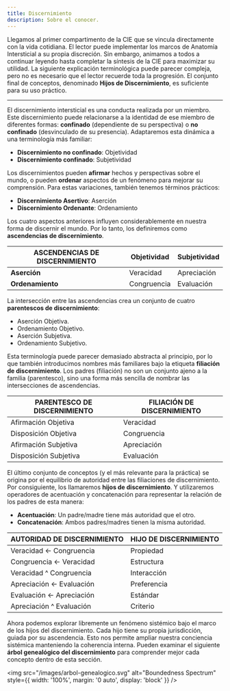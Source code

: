 ```yaml
---
title: Discernimiento
description: Sobre el conocer.
---
```


Llegamos al primer compartimento de la CIE que se vincula directamente con la vida cotidiana. El lector puede implementar los marcos de Anatomía Intersticial a su propia discreción. Sin embargo, animamos a todos a continuar leyendo hasta completar la síntesis de la CIE para maximizar su utilidad. La siguiente explicación terminológica puede parecer compleja, pero no es necesario que el lector recuerde toda la progresión. El conjunto final de conceptos, denominado **Hijos de Discernimiento**, es suficiente para su uso práctico.

---

El discernimiento intersticial es una conducta realizada por un miembro. Este discernimiento puede relacionarse a la identidad de ese miembro de diferentes formas: **confinado** (dependiente de su perspectiva) o **no confinado** (desvinculado de su presencia). Adaptaremos esta dinámica a una terminología más familiar:

- **Discernimiento no confinado**: Objetividad
- **Discernimiento confinado**: Subjetividad

Los discernimientos pueden **afirmar** hechos y perspectivas sobre el mundo, o pueden **ordenar** aspectos de un fenómeno para mejorar su comprensión. Para estas variaciones, también tenemos términos prácticos:

- **Discernimiento Asertivo**: Aserción
- **Discernimiento Ordenante**: Ordenamiento

Los cuatro aspectos anteriores influyen considerablemente en nuestra forma de discernir el mundo. Por lo tanto, los definiremos como **ascendencias de discernimiento**.

| **ASCENDENCIAS DE DISCERNIMIENTO** | **Objetividad** | **Subjetividad** |
|---|---|---|
| **Aserción** | Veracidad | Apreciación |
| **Ordenamiento** | Congruencia | Evaluación |

La intersección entre las ascendencias crea un conjunto de cuatro **parentescos de discernimiento**:
- Aserción Objetiva.
- Ordenamiento Objetivo.
- Aserción Subjetiva.
- Ordenamiento Subjetivo.

Esta terminología puede parecer demasiado abstracta al principio, por lo que también introducimos nombres más familiares bajo la etiqueta **filiación de discernimiento**. Los padres (filiación) no son un conjunto ajeno a la familia (parentesco), sino una forma más sencilla de nombrar las intersecciones de ascendencias.

| **PARENTESCO DE DISCERNIMIENTO** | **FILIACIÓN DE DISCERNIMIENTO** |
|---|---|
| Afirmación Objetiva | Veracidad |
| Disposición Objetiva | Congruencia |
| Afirmación Subjetiva | Apreciación |
| Disposición Subjetiva | Evaluación |

El último conjunto de conceptos (y el más relevante para la práctica) se origina por el equilibrio de autoridad entre las filiaciones de discernimiento. Por consiguiente, los llamaremos **hijos de discernimiento**. Y utilizaremos operadores de acentuación y concatenación para representar la relación de los padres de esta manera:
- **Acentuación**: Un padre/madre tiene más autoridad que el otro.
- **Concatenación**: Ambos padres/madres tienen la misma autoridad.

| **AUTORIDAD DE DISCERNIMIENTO** | **HIJO DE DISCERNIMIENTO** |
|---|---| 
| Veracidad ← Congruencia | Propiedad |
| Congruencia ← Veracidad | Estructura |
| Veracidad ^ Congruencia | Interacción |
| Apreciación ← Evaluación | Preferencia |
| Evaluación ← Apreciación | Estándar |
| Apreciación ^ Evaluación | Criterio |

Ahora podemos explorar libremente un fenómeno sistémico bajo el marco de los hijos del discernimiento. Cada hijo tiene su propia jurisdicción, guiada por su ascendencia. Esto nos permite ampliar nuestra conciencia sistémica manteniendo la coherencia interna. Pueden examinar el siguiente **árbol genealógico del discernimiento** para comprender mejor cada concepto dentro de esta sección.

<img 
  src="/images/arbol-genealogico.svg" 
  alt="Boundedness Spectrum" 
  style={{ width: '100%', margin: '0 auto', display: 'block' }} 
/>

